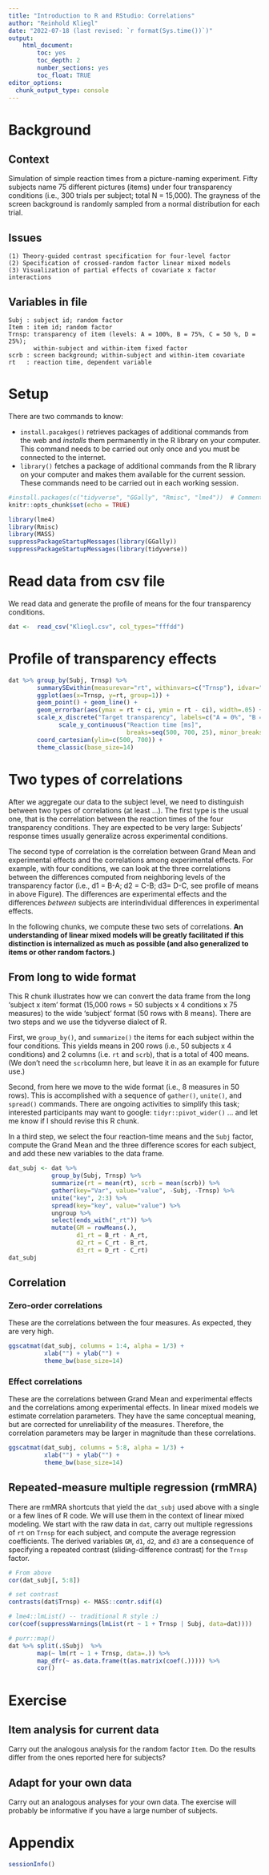 ```yaml
---
title: "Introduction to R and RStudio: Correlations"
author: "Reinhold Kliegl"
date: "2022-07-18 (last revised: `r format(Sys.time())`)"
output: 
    html_document:
        toc: yes
        toc_depth: 2
        number_sections: yes
        toc_float: TRUE
editor_options: 
  chunk_output_type: console
---
```


# Background

## Context
Simulation of simple reaction times from a picture-naming experiment. Fifty subjects name  75 different pictures (items) under four transparency conditions (i.e., 300 trials per subject; total N = 15,000). The grayness of the screen background is randomly sampled from a normal distribution for each trial. 

## Issues
    (1) Theory-guided contrast specification for four-level factor
    (2) Specification of crossed-random factor linear mixed models
    (3) Visualization of partial effects of covariate x factor interactions

## Variables in file
    Subj : subject id; random factor
    Item : item id; random factor
    Trnsp: transparency of item (levels: A = 100%, B = 75%, C = 50 %, D = 25%); 
           within-subject and within-item fixed factor
    scrb : screen background; within-subject and within-item covariate
    rt   : reaction time, dependent variable

# Setup

There are two commands to know:

+  `install.pacakges()` retrieves packages of additional commands from the web and _installs_ them permanently in the R library on your computer. This command needs to be carried out only once and you must be connected to the internet. 
+  `library()` fetches a package of additional commands from the R library on your computer and makes them available for the current session. These commands need to be carried out in each working session.

```r
#install.packages(c("tidyverse", "GGally", "Rmisc", "lme4"))  # Comment / delete the command after first use
knitr::opts_chunk$set(echo = TRUE)

library(lme4)
library(Rmisc)
library(MASS)
suppressPackageStartupMessages(library(GGally))
suppressPackageStartupMessages(library(tidyverse))
```

# Read data from csv file

We read data and generate the profile of means for the four transparency conditions.

```r
dat <-  read_csv("Kliegl.csv", col_types="fffdd")
```

# Profile of transparency effects

```r
dat %>% group_by(Subj, Trnsp) %>%
        summarySEwithin(measurevar="rt", withinvars=c("Trnsp"), idvar="Subj") %>% 
        ggplot(aes(x=Trnsp, y=rt, group=1)) +
        geom_point() + geom_line() +
        geom_errorbar(aes(ymax = rt + ci, ymin = rt - ci), width=.05) +
        scale_x_discrete("Target transparency", labels=c("A = 0%", "B = 25%", "C = 50%", "D = 75%")) +
              scale_y_continuous("Reaction time [ms]", 
                                 breaks=seq(500, 700, 25), minor_breaks=seq(500, 700, 5)) + 
        coord_cartesian(ylim=c(500, 700)) + 
        theme_classic(base_size=14)
```

# Two types of correlations

After we aggregate our data to the subject level, we need to distinguish between two types of correlations (at least ...). The first type is the usual one, that is the correlation between the reaction times of the four transparency conditions. They are expected to be very large: Subjects' response times usually generalize across experimental conditions.

The second type of correlation is the correlation between Grand Mean and experimental effects and the correlations among experimental effects. For example, with four conditions, we can look at the three correlations between the differences computed from neighboring levels of the transparency factor (i.e., d1 = B-A; d2 = C-B; d3= D-C, see profile of means in above Figure). The differences are experimental effects and the differences _between_ subjects are interindividual differences in experimental effects.

In the following chunks, we compute these two sets of correlations. **An understanding of linear mixed models will be greatly facilitated if this distinction is internalized as much as possible (and also generalized to items or other random factors.)**

## From long to wide format

This R chunk illustrates how we can convert the data frame from the long 'subject x item' format (15,000 rows = 50 subjects x 4 conditions x 75 measures) to the wide 'subject' format (50 rows with 8 means). There are two steps and we use the tidyverse dialect of R. 

First,  we  `group_by()`, and `summarize()` the items for each subject within the four conditions. This yields means in 200 rows (i.e., 50 subjects x 4 conditions) and 2 columns (i.e. `rt` and `scrb`), that is a total of 400 means. (We don't need the `scrb`column here, but leave it in as an example for future use.)

Second, from here we move to the wide format (i.e., 8 measures in 50 rows). This is accomplished with a sequence of `gather()`, `unite()`, and `spread()` commands. There are ongoing activities to simplify this task; interested participants may want to google: `tidyr::pivot_wider()`  ... and let me know if I should revise this R chunk. 

In a third step, we select the four reaction-time means and the `Subj` factor, compute the Grand Mean and the three difference scores for each subject, and add these new variables to the data frame. 
 

```r
dat_subj <- dat %>% 
            group_by(Subj, Trnsp) %>% 
            summarize(rt = mean(rt), scrb = mean(scrb)) %>% 
            gather(key="Var", value="value", -Subj, -Trnsp) %>% 
            unite("key", 2:3) %>% 
            spread(key="key", value="value") %>% 
            ungroup %>% 
            select(ends_with("_rt")) %>% 
            mutate(GM = rowMeans(.),
                   d1_rt = B_rt - A_rt,
                   d2_rt = C_rt - B_rt,
                   d3_rt = D_rt - C_rt)
dat_subj
```


## Correlation

### Zero-order correlations

These are the correlations between the four measures. As expected, they are very high. 

```r
ggscatmat(dat_subj, columns = 1:4, alpha = 1/3) + 
          xlab("") + ylab("") +
          theme_bw(base_size=14) 
```


### Effect correlations

These are the correlations between Grand Mean and experimental effects and the correlations among experimental effects. In linear mixed models we estimate correlation parameters. They have the same conceptual meaning, but are corrected for unreliability of the measures. Therefore, the correlation parameters may be larger in magnitude than these correlations. 

```r
ggscatmat(dat_subj, columns = 5:8, alpha = 1/3) + 
          xlab("") + ylab("") +
          theme_bw(base_size=14) 
```


## Repeated-measure multiple regression (rmMRA)

There are rmMRA shortcuts that yield the `dat_subj` used above with a single or a few lines of R code. We will use them in the context of linear mixed modeling. We start with the raw data in `dat`, carry out multiple regressions of `rt` on `Trnsp` for each subject, and compute the average regression coefficients. The derived variables `GM`, `d1`, `d2`, and `d3` are a consequence of specifying a repeated contrast (sliding-difference contrast) for the `Trnsp` factor. 


```r
# From above
cor(dat_subj[, 5:8])

# set contrast
contrasts(dat$Trnsp) <- MASS::contr.sdif(4)

# lme4::lmList() -- traditional R style :)
cor(coef(suppressWarnings(lmList(rt ~ 1 + Trnsp | Subj, data=dat))))

# purr::map()
dat %>% split(.$Subj)  %>% 
        map(~ lm(rt ~ 1 + Trnsp, data=.)) %>% 
        map_dfr(~ as.data.frame(t(as.matrix(coef(.))))) %>% 
        cor()
```


# Exercise

## Item analysis for current data

Carry out the analogous analysis for the random factor `Item`. Do the results differ from the ones reported here for subjects? 

## Adapt for your own data

Carry out an analogous analyses for your own data. The exercise will probably be informative if you have a large number of subjects.

# Appendix

```r
sessionInfo()
```



